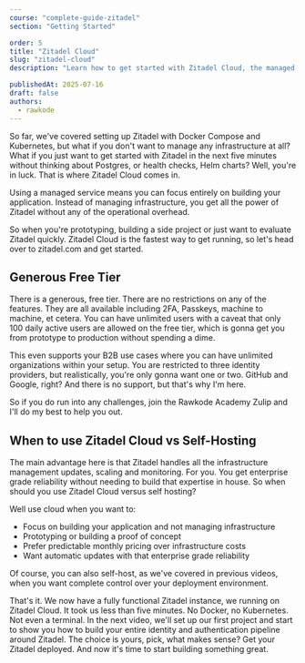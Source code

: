 ```yaml
---
course: "complete-guide-zitadel"
section: "Getting Started"

order: 5
title: "Zitadel Cloud"
slug: "zitadel-cloud"
description: "Learn how to get started with Zitadel Cloud, the managed service for Zitadel. In less than five minutes, you can have a fully functional Zitadel instance without managing any infrastructure. This is perfect for prototyping, side projects, or evaluating Zitadel quickly."

publishedAt: 2025-07-16
draft: false
authors:
  - rawkode
---
```



So far, we've covered setting up Zitadel with Docker Compose and Kubernetes, but what if you don't want to manage any infrastructure at all? What if you just want to get started with Zitadel in the next five minutes without thinking about Postgres, or health checks, Helm charts? Well, you're in luck. That is where Zitadel Cloud comes in.

Using a managed service means you can focus entirely on building your application. Instead of managing infrastructure, you get all the power of Zitadel without any of the operational overhead.

So when you're prototyping, building a side project or just want to evaluate Zitadel quickly. Zitadel Cloud is the fastest way to get running, so let's head over to zitadel.com and get started.

<div className="relative w-full aspect-video rounded-xl overflow-hidden bg-black shadow-2xl my-8">
  <VideoPlayer
    client:only="vue"
    video="wcktaod7wsyzhg7rm0z3p1s3"
    thumbnailUrl="https://content.rawkode.academy/videos/wcktaod7wsyzhg7rm0z3p1s3/thumbnail.jpg"
  />
</div>

## Generous Free Tier

There is a generous, free tier. There are no restrictions on any of the features. They are all available including 2FA, Passkeys, machine to machine, et cetera. You can have unlimited users with a caveat that only 100 daily active users are allowed on the free tier, which is gonna get you from prototype to production without spending a dime.

This even supports your B2B use cases where you can have unlimited organizations within your setup. You are restricted to three identity providers, but realistically, you're only gonna want one or two. GitHub and Google, right? And there is no support, but that's why I'm here.

So if you do run into any challenges, join the Rawkode Academy Zulip and I'll do my best to help you out.

## When to use Zitadel Cloud vs Self-Hosting

The main advantage here is that Zitadel handles all the infrastructure management updates, scaling and monitoring. For you. You get enterprise grade reliability without needing to build that expertise in house. So when should you use Zitadel Cloud versus self hosting?

Well use cloud when you want to:
- Focus on building your application and not managing infrastructure
- Prototyping or building a proof of concept
- Prefer predictable monthly pricing over infrastructure costs
- Want automatic updates with that enterprise grade reliability

Of course, you can also self-host, as we've covered in previous videos, when you want complete control over your deployment environment.

That's it. We now have a fully functional Zitadel instance, we running on Zitadel Cloud. It took us less than five minutes. No Docker, no Kubernetes. Not even a terminal. In the next video, we'll set up our first project and start to show you how to build your entire identity and authentication pipeline around Zitadel. The choice is yours, pick, what makes sense? Get your Zitadel deployed. And now it's time to start building something great.
